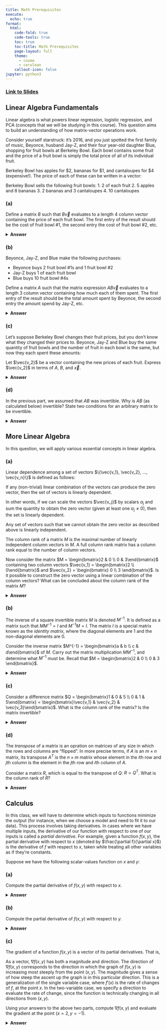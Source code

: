 ```yaml
---
title: Math Prerequisites
execute:
  echo: true
format:
  html:
    code-fold: true
    code-tools: true
    toc: true
    toc-title: Math Prerequisites
    page-layout: full
    theme:
      - cosmo
      - cerulean
    callout-icon: false
jupyter: python3
---
```


### [Link to Slides](https://docs.google.com/presentation/d/1LdGcAguKYiFmvtjMQjIOfr0NFSJWmFaAU-I7EqRWaug/edit?usp=sharing)

## Linear Algebra Fundamentals

Linear algebra is what powers linear regression, logistic regression, and PCA (concepts that we will be studying in this course). This question aims to build an understanding of how matrix-vector operations work. 

Consider yourself starstruck: it’s 2016, and you just spotted the first family of music, Beyonce, husband Jay-Z, and their four year-old daughter Blue, shopping for fruit bowls at Berkeley Bowl. Each bowl contains some fruit and the price of a fruit bowl is simply the total price of all of its individual fruit. 

Berkeley Bowl has apples for $2, bananas for $1, and cantaloupes for $4 (expensive!). The price of each of these can be written in a vector:

\begin{align*}
    \vec{v} = 
        \begin{bmatrix}
        2\\
        1\\
        4
        \end{bmatrix}
\end{align*}

Berkeley Bowl sells the following fruit bowls:
1. 2 of each fruit
2. 5 apples and 8 bananas
3. 2 bananas and 3 cantaloupes
4. 10 cantaloupes

### (a)
Define a matrix $B$ such that $B\vec{v}$ evaluates to a length 4 column vector containing the price of each fruit bowl. The first entry of the result should be the cost of fruit bowl #1, the second entry the cost of fruit bowl #2, etc.

<details>
<summary><b>Answer</b></summary>

Recognize that each of the costs can be expressed as a linear combination of quantities ($B$) and prices ($\vec{v}$). The matrix $B$ of quantities should have each row representing the unique fruit bowls, and each column representing the unique fruits.

\begin{align*}
B = \begin{bmatrix}
2 & 2 & 2\\
5 & 8 & 0\\
0 & 2 & 3\\
0 & 0 & 10
\end{bmatrix}
\end{align*}

</details>

### (b)
Beyonce, Jay-Z, and Blue make the following purchases:

* Beyonce buys 2 fruit bowl #1s and 1 fruit bowl #2
* Jay-Z buys 1 of each fruit bowl
* Blue buys 10 fruit bowl #4s

Define a matrix $A$ such that the matrix expression $AB\vec{v}$ evaluates to a length 3 column vector containing how much each of them spent. The first entry of the result should be the total amount spent by Beyonce, the second entry the amount spend by Jay-Z, etc.

<details>
<summary><b>Answer</b></summary>

We know that $B\vec{v}$ represent the price of each fruit bowl. Therefore, in order to figure out how much each of them spent, we can multiply $A$, a matrix containing the fruit bowls bought by each of the individuals, by the vector of prices $B\vec{v}$. Each row in $A$ should represent one individual, and each column should represent one fruit ($B\vec{v}$ being $4\times1$ tells us that $A$ should be $3\times4$ instead of the other way around)

\begin{align*}
A = \begin{bmatrix}
2 & 1 & 0 & 0\\
1 & 1 & 1 & 1\\
0 & 0 & 0 & 10
\end{bmatrix}
\end{align*}

</details>

### (c)
Let's suppose Berkeley Bowl changes their fruit prices, but you don't know what they changed their prices to. Beyonce, Jay-Z and Blue buy the same quantity of fruit bowls and the number of fruit in each bowl is the same, but now they each spent these amounts:

\begin{align*}
\vec{x} = \begin{bmatrix}80 \\ 80 \\ 100\end{bmatrix}
\end{align*}

Let $\vec{v_2}$ be a vector containing the new prices of each fruit. Express $\vec{v_2}$ in terms of $A$, $B$, and $\vec{x}$.

<details>
<summary><b>Answer</b></summary>

We know from previous parts that $\vec{x} = AB\vec{v_2}$. We can multiply both sides by $(AB)^{-1}$, resulting in $\vec{v_2} = (AB)^{-1}\vec{x}$. Note that this assumes that $AB$ is invertible!

</details>

### (d)
In the previous part, we assumed that $AB$ was invertible. Why is $AB$ (as calculated below) invertible? State two conditions for an arbitrary matrix to be invertible.

\begin{align*}
AB = \begin{bmatrix}
9 & 12 & 4\\
7 & 12 & 15\\
0 & 0 & 100
\end{bmatrix}
\end{align*}

<details>
<summary><b>Answer</b></summary>

Besides needing to be a square matrix (same number of rows and columns), answers include, but are not limited to:

1. The column vectors are linearly independent (meaning the matrix is full column rank)

2. The determinant of the matrix is nonzero

For (2), we can compute the determinant of a $3 \times 3$ matrix by the following computation:

\begin{align*}
det(AB) &= 9*det(\begin{bmatrix}12 & 15 \\ 0 & 100\end{bmatrix}) - 12 * det(\begin{bmatrix}7 & 15 \\ 0 & 100\end{bmatrix}) + 4 * det(\begin{bmatrix}7 & 12 \\ 0 & 0\end{bmatrix})\\
&= 9 * (12*100 - 15*0) - 12 * (7 * 100 - 15 * 0) + 4 * (7 * 0 - 12 * 0)\\
&= 2400 \neq 0
\end{align*}

</details>

## More Linear Algebra

In this question, we will apply various essential concepts in linear algebra.

### (a)
Linear dependence among a set of vectors $\{\vec{v_1}, \vec{v_2}, ..., \vec{v_n}\}$ is defined as follows:

::: {.callout-note}

If any (non-trivial) linear combination of the vectors can produce the zero vector, then the set of vectors is linearly dependent.

In other words, if we can scale the vectors $\vec{v_j}$ by scalars $\alpha_j$ and sum the quantity to obtain the zero vector (given at least one $\alpha_j \neq 0$), then the set is linearly dependent.

\begin{align*}
\sum_{i=1}^n\alpha_i\vec{v_i}=\vec{0} \text{ such that some } \alpha_j \neq 0 \Longrightarrow \text{ linear dependence}
\end{align*}

Any set of vectors such that we cannot obtain the zero vector as described above is linearly independent.

:::

The column rank of a matrix $M$ is the maximal number of linearly independent
column vectors in $M$. A full column rank matrix has a column rank equal to the number of column vectors.

Now consider the matrix $M = \begin{bmatrix}2 & 0 \\ 0 & 3\end{bmatrix}$ containing two column vectors $\vec{v_1} = \begin{bmatrix}2 \\ 0\end{bmatrix}$ and $\vec{v_2} = \begin{bmatrix} 0 \\ 3 \end{bmatrix}$. Is it possible to construct the zero vector using a linear combination of
the column vectors? What can be concluded about the column rank of the matrix
$M$?

<details>
<summary><b>Answer</b></summary>

No, it is impossible to construct the zero vector if we use at least one
$\alpha_i \neq 0$ since the first vector can’t affect the second dimension and vice versa.
Hence, neither of the vectors can ”undo” each other. As a more formal proof:

\begin{align*}
\alpha_1\vec{v_1} + \alpha_2\vec{v_2} = \begin{bmatrix} 2\alpha_1 \\ 3\alpha_2 \end{bmatrix}
\end{align*}

If at least one of the $\alpha$ values are not $0$, then the vector cannot be $\vec{0}$. Hence,
this matrix is full column rank (i.e., the set of vectors is linearly independent).

</details>

### (b)
The inverse of a square invertible matrix $M$ is denoted $M^{-1}$. It is defined as a matrix such that $MM^{-1} = I$ and $M^{-1}M = I$. The matrix $I$ is a special matrix known as the *identity matrix*, where the diagonal elements are $1$ and the non-diagonal elements are $0$.

Consider the inverse matrix $M^{-1} = \begin{bmatrix}a & b \\ c & d\end{bmatrix}$ of $M$. Carry out the matrix multiplication $MM^{-1}$, and determine what $M^{-1}$ must be. Recall that $M = \begin{bmatrix}2 & 0 \\ 0 & 3 \end{bmatrix}$.

<details>
<summary><b>Answer</b></summary>

We carry out the matrix multiplication:

\begin{align*}
\begin{bmatrix}2 & 0 \\ 0 & 3\end{bmatrix}\begin{bmatrix}a & b \\ c & d\end{bmatrix} = \begin{bmatrix}2a & 2b \\ 3c & 3d\end{bmatrix}
\end{align*}

Hence, since we know that $MM^{-1} = I, b = c = 0$ and $2a = 1$ and $3d = 1$. Thus, the inverse matrix is:

\begin{align*}
M^{-1} = \begin{bmatrix}\frac{1}{2} & 0 \\ 0 & \frac{1}{3}\end{bmatrix}
\end{align*}

An interesting fact about diagonal matrices (i.e. matrices that are nonzero on
the diagonal entries but zero everywhere else) is that their inverse is simply the
elementwise multiplicative inverse (reciprocal) of the diagonal entries!

</details>

### (c)
Consider a difference matrix $Q = \begin{bmatrix}1 & 0 & 5 \\ 0 & 1 & 5\end{bmatrix} = \begin{bmatrix}\vec{v_1} & \vec{v_2} & \vec{v_3}\end{bmatrix}$. What is the column rank of the matrix? Is the matrix invertible?

<details>
<summary><b>Answer</b></summary>

We can construct the zero vector with all of $\vec{v_1}$, $\vec{v_2}$, and $\vec{v_3}$ with the combination $5\vec{v_1} + 5\vec{v_2} = \vec{v_3} = 0$, so we know that the matrix $Q$ does not have full column rank. However, we are not able to construct the zero vector using only any of the two columns. This tells us that the column rank is 2.

The matrix is not invertible since it is not square (it has more columns than rows).

</details>

### (d)
The *transpose* of a matrix is an opration on matrices of any size in which the rows and columns are "flipped". In more precise terms, if $A$ is an $m \times n$ matrix, its transpose $A^T$ is the $n \times m$ matrix whose element in the *i*th row and *j*th column is the element in the *j*th row and *i*th column of $A$.

Consider a matrix $R$, which is equal to the transpose of $Q$: $R = Q^T$. What is the column rank of $R$?

<details>
<summary><b>Answer</b></summary>

We take the transpose:

\begin{align*}
R = Q^T = \begin{bmatrix}1 & 0\\ 0 & 1 \\ 5 & 5\end{bmatrix}
\end{align*}

The column rank is 2 because neither column is a scalar multiple of the other. Thus, this matrix is full column rank.

</details>

## Calculus

In this class, we will have to determine which inputs to functions minimize the output
(for instance, when we choose a model and need to fit it to our data). This process
involves taking derivatives.
In cases where we have multiple inputs, the derivative of our function with respect to
one of our inputs is called a *partial derivative*. For example, given a function $f(x, y)$, the
partial derivative with respect to $x$ (denoted by $\frac{\partial f}{\partial x}$) is the derivative of $f$ with respect to $x$, taken while treating all other variables as if they’re constants.

Suppose we have the following scalar-values function on $x$ and $y$:

\begin{align*}
f(x, y) = x^2 + 4xy + 2y^3 + e^{-3y} + \ln(2y)
\end{align*}

### (a)
Compute the partial derivative of $f(x, y)$ with respect to $x$.

<details>
<summary><b>Answer</b></summary>

\begin{align*}
\frac{\partial}{\partial x}f(x, y) = 2x + 4y
\end{align*}

</details>

### (b)
Compute the partial derivative of $f(x, y)$ with respect to $y$.

<details>
<summary><b>Answer</b></summary>

\begin{align*}
\frac{\partial}{\partial y}f(x, y) = 4x + 6y^2 - 3e^{-3y} + \frac{1}{y}
\end{align*}

</details>

### (c)
The gradient of a function $f(x, y)$ is a vector of its partial derivatives. That is,

\begin{align*}
\nabla f(x, y) = \begin{bmatrix}\frac{\partial f}{\partial x} & \frac{\partial f}{\partial y}\end{bmatrix}^T
\end{align*}

As a vector, $\nabla f(x, y)$ has both a magnitude and direction. The direction of $\nabla f(x, y)$ corresponds to the direction in which the graph of $f(x, y)$ is increasing most steeply from the point $(x, y)$. The magnitude gives a sense of how steep the ascent up the graph is in this particular direction. This is a generalization of the single variable case, where $f'(x)$ is the rate of changes of $f$, at the point $x$. In the two-variable case, we specify a direction to evaluate the rate of change, since the function is technically changing in all directions from $(x, y)$.

Using your answers to the above two parts, compute $\nabla f(x, y)$ and evaluate the gradient at the point $(x = 2, y = -1)$.

<details>
<summary><b>Answer</b></summary>

\begin{align*}
\nabla f(x, y) &= 
\begin{bmatrix}
2x + 4y\\
4x + 6y^2 - 3e^{-3y} + \frac{1}{y}
\end{bmatrix}
\\\\
\nabla f(2, -1) &=
\begin{bmatrix}
2(2) + 4(-1)\\
4(2) + 6(-1)^2 - 3e^{-3(-1)} + \frac{1}{(-1)}
\end{bmatrix}\\
&= \begin{bmatrix} 0 \\ 13 - 3e^3 \end{bmatrix}
\end{align*}

## Probability & Sampling

![Houses](images/houses.png)

Ishani wants to measure interest for a party on her street. She assigns numbers and
letters to each house on her street as illustrated above. She picks a letter “a”, “b”, or
“c” at random and then surveys every household on the street ending in that letter.

### (a)
What is the chance that two houses next door to each other are both in the sample?

<details>
<summary><b>Answer</b></summary>

None of the adjacent houses end in the same letter, so the chance is
zero. This is an example of a cluster sample with each cluster representing each group of houses ending in the same letter.

</details>

**Note**: We will no longer be following Ishani's sampling method of picking a letter and surveying households ending in that letter for subsequent questions.

### (b)

Ishani decides to collect a simple random sample (SRS) of four houses. What is the probability that house 1a is **not** in Ishani's simple random sample of four houses?

<details>
<summary><b>Answer</b></summary>

Recall that a **simple random sample** is a sample drawn *uniformly* at random *without* replacement.

This time, we are taking a sample of 4 houses. But, we can apply a similar approach from part b to determine the probability of missing house
1a in each of the four selected houses. Then we multiply the four probabilities
together to get our answer. The probability that house 1a is not in Ishani’s
sample is $\frac{11}{12}*\frac{10}{11}*\frac{9}{10}*\frac{8}{9} = \frac{8}{12} = \frac{2}{3}$

</details>

### (c)

Instead of surveying every member of each house from the SRS of four houses, Ishani
decides to survey two members chosen without replacement from each selected
house. Four people live in house 1a, one of whom is Bob. What is the probability
that Bob is **not** chosen in Ishani’s new sample?

<details>
<summary><b>Answer</b></summary>

The probability that house 1a is included in Ishani's initial SRS of four houses is $\frac{1}{3}$. Given that house 1a is selected, the probability that Bob is one of the two people surveyed is $\frac{1}{2}$. Therefore, the probability that Bob *is* surveyed is $\frac{1}{3}*\frac{1}{2} = \frac{1}{6}$. Thus, the probability that Bob is **not** selected is $1 - \frac{1}{6} = \frac{5}{6}$

</details>

### (d)

To increase interest in her party, Ishani randomly selects 4 houses to gift a small
present. Assuming she samples with replacement (meaning that a house could be
chosen multiple times), what’s the probability that all "c" houses are given a gift?

<details>
<summary><b>Answer</b></summary>

For all "c" houses to be selected, the first house selected can be any
of the 4 "c" houses out of the 12 houses total. The second house selected can
be any of the 3 "c" houses left (out of 12 houses total). the third house can be
any of the 2 "c" houses left, and the final selected house must be the last "c"
house left. Therefore, we get $\frac{4}{12}*\frac{3}{12}*\frac{2}{12}*\frac{1}{12} = \frac{4!}{12^4}$

</details>

